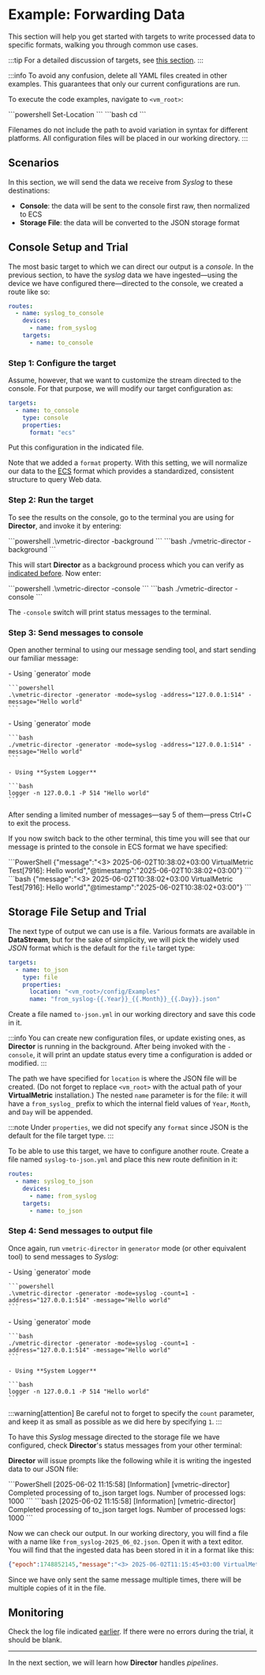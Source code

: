 # Example: Forwarding Data

This section will help you get started with targets to write processed data to specific formats, walking you through common use cases.

:::tip
For a detailed discussion of targets, see [this section](../../configuration/targets/overview.mdx#configuration).
:::

:::info
To avoid any confusion, delete all YAML files created in other examples. This guarantees that only our current configurations are run.

To execute the code examples, navigate to `<vm_root>`:

<Tabs>
  <TabItem value="powershell" label="PowerShell" default>
    ```powershell
    Set-Location <vm_root>
    ```
  </TabItem>
  <TabItem value="bash" label="Bash">
    ```bash
    cd <vm_root>
    ```
  </TabItem>
</Tabs>

Filenames do not include the path to avoid variation in syntax for different platforms. All configuration files will be placed in our working directory.
:::

## Scenarios

In this section, we will send the data we receive from _Syslog_ to these destinations:

* **Console**: the data will be sent to the console first raw, then normalized to ECS
* **Storage File**: the data will be converted to the JSON storage format

## Console Setup and Trial

The most basic target to which we can direct our output is a _console_. In the previous section, to have the _syslog_ data we have ingested&mdash;using the device we have configured there&mdash;directed to the console, we created a route like so:

```yaml
routes:
  - name: syslog_to_console
    devices:
      - name: from_syslog
    targets:
      - name: to_console
```

### Step 1: Configure the target

Assume, however, that we want to customize the stream directed to the console. For that purpose, we will modify our target configuration as:

```yaml title="to-console.yml"
targets:
  - name: to_console
    type: console
    properties:
      format: "ecs"
```

Put this configuration in the indicated file.

Note that we added a `format` property. With this setting, we will normalize our data to the [ECS](../../appendix.mdx#ecs) format which provides a standardized, consistent structure to query Web data.

### Step 2: Run the target

To see the results on the console, go to the terminal you are using for **Director**, and invoke it by entering:

<Tabs>
  <TabItem value="powershell" label="PowerShell" default>
    ```powershell
    .\vmetric-director -background
    ```
  </TabItem>
  <TabItem value="bash" label="Bash">
    ```bash
    ./vmetric-director -background
    ```
  </TabItem>
</Tabs>

This will start **Director** as a background process which you can verify as [indicated before](../single-node-deployment-director.mdx#post-installation). Now enter:

<Tabs>
  <TabItem value="powershell" label="PowerShell" default>
    ```powershell
    .\vmetric-director -console
    ```
  </TabItem>
  <TabItem value="bash" label="Bash">
    ```bash
    ./vmetric-director -console
    ```
  </TabItem>
</Tabs>

The `-console` switch will print status messages to the terminal.

### Step 3: Send messages to console

Open another terminal to using our message sending tool, and start sending our familiar message:

<Tabs>
  <TabItem value="powershell" label="PowerShell" default>
    - Using `generator` mode

    ```powershell
    .\vmetric-director -generator -mode=syslog -address="127.0.0.1:514" -message="Hello world"
    ```
  </TabItem>
  <TabItem value="bash" label="Bash">
    - Using `generator` mode
  
    ```bash
    ./vmetric-director -generator -mode=syslog -address="127.0.0.1:514" -message="Hello world"
    ```
    
    - Using **System Logger**

    ```bash
    logger -n 127.0.0.1 -P 514 "Hello world"
    ```
  </TabItem>
</Tabs>

After sending a limited number of messages&mdash;say 5 of them&mdash;press <kb-short>Ctrl+C</kb-short> to exit the process.

If you now switch back to the other terminal, this time you will see that our message is printed to the console in ECS format we have specified:

<Tabs>
  <TabItem value="powershell" label="PowerShell" default>
    ```PowerShell
    {"message":"<3> 2025-06-02T10:38:02+03:00 VirtualMetric Test[7916]: Hello world","@timestamp":"2025-06-02T10:38:02+03:00"}
    ```
  </TabItem>
  <TabItem value="bash" label="Bash">
    ```bash
    {"message":"<3> 2025-06-02T10:38:02+03:00 VirtualMetric Test[7916]: Hello world","@timestamp":"2025-06-02T10:38:02+03:00"}
    ```
  </TabItem>
</Tabs>

## Storage File Setup and Trial

The next type of output we can use is a file. Various formats are available in **DataStream**, but for the sake of simplicity, we will pick the widely used _JSON_ format which is the default for the `file` target type:

```yaml
targets:
  - name: to_json
    type: file
    properties:
      location: "<vm_root>/config/Examples"
      name: "from_syslog-{{.Year}}_{{.Month}}_{{.Day}}.json"
```

Create a file named `to-json.yml` in our working directory and save this code in it.

:::info
You can create new configuration files, or update existing ones, as **Director** is running in the background. After being invoked with the `-console`, it will print an update status every time a configuration is added or modified.
:::

The path we have specified for `location` is where the JSON file will be created. (Do not forget to replace `<vm_root>` with the actual path of your **VirtualMetric** installation.) The nested `name` parameter is for the file: it will have a `from_syslog_` prefix to which the internal field values of `Year`, `Month`, and `Day` will be appended.

:::note
Under `properties`, we did not specify any `format` since JSON is the default for the file target type.
:::

To be able to use this target, we have to configure another route. Create a file named `syslog-to-json.yml` and place this new route definition in it:

```yaml title="syslog-to-json.yml"
routes:
  - name: syslog_to_json
    devices:
      - name: from_syslog
    targets:
      - name: to_json
```

### Step 4: Send messages to output file

Once again, run `vmetric-director` in `generator` mode (or other equivalent tool) to send messages to _Syslog_:

<Tabs>
  <TabItem value="powershell" label="PowerShell" default>
    - Using `generator` mode

    ```powershell
    .\vmetric-director -generator -mode=syslog -count=1 -address="127.0.0.1:514" -message="Hello world"
    ```
  </TabItem>
  <TabItem value="bash" label="Bash">
    - Using `generator` mode
  
    ```bash
    ./vmetric-director -generator -mode=syslog -count=1 -address="127.0.0.1:514" -message="Hello world"
    ```
    
    - Using **System Logger**

    ```bash
    logger -n 127.0.0.1 -P 514 "Hello world"
    ```
  </TabItem>
</Tabs>

:::warning[attention]
Be careful not to forget to specify the `count` parameter, and keep it as small as possible as we did here by specifying `1`.
:::

To have this _Syslog_ message directed to the storage file we have configured, check **Director**'s status messages from your other terminal:

**Director** will issue prompts like the following while it is writing the ingested data to our JSON file:

<Tabs>
  <TabItem value="powershell" label="PowerShell">
    ```PowerShell
    [2025-06-02 11:15:58] [Information] [vmetric-director] Completed processing of to_json target logs. Number of processed logs: 1000
    ```
  </TabItem>
  <TabItem value="bash" label="Bash">
    ```bash
    [2025-06-02 11:15:58] [Information] [vmetric-director] Completed processing of to_json target logs. Number of processed logs: 1000
    ```
  </TabItem>
</Tabs>

Now we can check our output. In our working directory, you will find a file with a name like `from_syslog-2025_06_02.json`. Open it with a text editor. You will find that the ingested data has been stored in it in a format like this:

```json
{"epoch":1748852145,"message":"<3> 2025-06-02T11:15:45+03:00 VirtualMetric Test[5832]: Hello world"}
```

Since we have only sent the same message multiple times, there will be multiple copies of it in the file.

## Monitoring

Check the log file indicated [earlier](./overview.mdx#logging-setup). If there were no errors during the trial, it should be blank.

---

In the next section, we will learn how **Director** handles _pipelines_.
